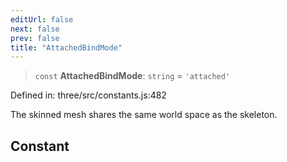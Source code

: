 ```yaml
---
editUrl: false
next: false
prev: false
title: "AttachedBindMode"
---
```


> `const` **AttachedBindMode**: `string` = `'attached'`

Defined in: three/src/constants.js:482

The skinned mesh shares the same world space as the skeleton.

## Constant
